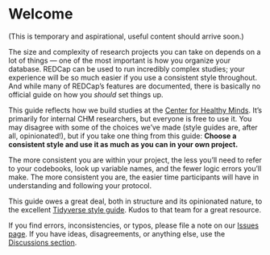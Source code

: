# Welcome {-}

(This is temporary and aspirational, useful content should arrive soon.)

The size and complexity of research projects you can take on depends on a lot of things — one of the most important is how you organize your database. REDCap can be used to run incredibly complex studies; your experience will be so much easier if you use a consistent style throughout. And while many of REDCap's features are documented, there is basically no official guide on how you _should_ set things up.

This guide reflects how we build studies at the [Center for Healthy Minds](https://centerhealthyminds.org). It's primarily for internal CHM researchers, but everyone is free to use it. You may disagree with some of the choices we've made (style guides are, after all, opinionated!), but if you take one thing from this guide: **Choose a consistent style and use it as much as you can in your own project.**

The more consistent you are within your project, the less you'll need to refer to your codebooks, look up variable names, and the fewer logic errors you'll make. The more consistent you are, the easier time participants will have in understanding and following your protocol.

This guide owes a great deal, both in structure and its opinionated nature, to the excellent [Tidyverse style guide](https://style.tidyverse.org). Kudos to that team for a great resource.

If you find errors, inconsistencies, or typos, please file a note on our [Issues page](https://github.com/uwmadison-chm/redcap-style/issues). If you have ideas, disagreements, or anything else, use the [Discussions section](https://github.com/uwmadison-chm/redcap-style/discussions).